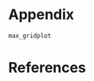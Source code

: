 # Appendix {.unnumbered #APPENDIX}
```{=latex}
\markboth{APPENDIX}{}
```

<!-- Note: won't render without Ch3. -->

```r
max_gridplot
```


# References {.unnumbered #BIB}
```{=latex}
\markboth{REFERENCES}{}
```